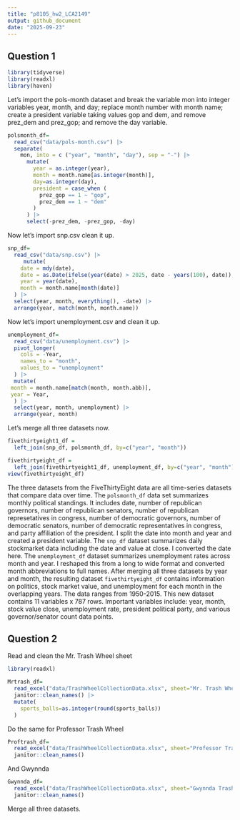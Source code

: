```yaml
---
title: "p8105_hw2_LCA2149"
output: github_document
date: "2025-09-23"
---
```


## Question 1

```r
library(tidyverse)
library(readxl)
library(haven)
```

Let's import the pols-month dataset and break the variable mon into integer variables year, month, and day; replace month number with month name; create a president variable taking values gop and dem, and remove prez_dem and prez_gop; and remove the day variable.
```r
polsmonth_df=
  read_csv("data/pols-month.csv") |>
  separate(
    mon, into = c ("year", "month", "day"), sep = "-") |>
      mutate(
        year = as.integer(year),
        month = month.name[as.integer(month)],
        day=as.integer(day),
        president = case_when (
          prez_gop == 1 ~ "gop",
          prez_dem == 1 ~ "dem"
        )
      ) |>
      select(-prez_dem, -prez_gop, -day)
```

Now let's import snp.csv clean it up.
```r
snp_df=
  read_csv("data/snp.csv") |>
     mutate(
    date = mdy(date),
    date = as.Date(ifelse(year(date) > 2025, date - years(100), date)),
    year = year(date),
    month = month.name[month(date)]
  ) |>
  select(year, month, everything(), -date) |>
  arrange(year, match(month, month.name))
```

Now let's import unemployment.csv and clean it up.
```r
unemployment_df=
  read_csv("data/unemployment.csv") |>
  pivot_longer(
    cols = -Year,               
    names_to = "month",         
    values_to = "unemployment"  
  ) |>
  mutate(
 month = month.name[match(month, month.abb)],
 year = Year,
  ) |>
  select(year, month, unemployment) |>
  arrange(year, month)
```

Let's merge all three datasets now.
```r
fivethirtyeight1_df =
  left_join(snp_df, polsmonth_df, by=c("year", "month"))
```

```r
fivethirtyeight_df = 
  left_join(fivethirtyeight1_df, unemployment_df, by=c("year", "month"))
view(fivethirtyeight_df)
```

The three datasets from the FiveThirtyEight data are all time-series datasets that compare data over time. The `polsmonth_df` data set summarizes monthly political standings. It includes date, number of republican governors, number of republican senators, number of republican represetatives in congress, number of democratic governors, number of democratic senators, number of democratic representatives in congress, and party affiliation of the president. I split the date into month and year and created a president variable. The `snp_df` dataset summarizes daily stockmarket data including the date and value at close. I converted the date here. The `unemployment_df` dataset summarizes unemployment rates across month and year. I reshaped this from a long to wide format and converted month abbreviations to full names. After merging all three datasets by year and month, the resulting dataset `fivethirtyeight_df` contains information on politics, stock market value, and unemployment for each month in the overlapping years. The data ranges from 1950-2015. This new dataset contains 11 variables x 787 rows. Important variables include: year, month, stock value close, unemployment rate, president political party, and various governor/senator count data points.


## Question 2

Read and clean the Mr. Trash Wheel sheet
```r
library(readxl)

Mrtrash_df=
  read_excel("data/TrashWheelCollectionData.xlsx", sheet="Mr. Trash Wheel", range= "A2:N653", na = c("NA", ".", "")) |>
  janitor::clean_names() |>
  mutate(
    sports_balls=as.integer(round(sports_balls))
  ) 
```


Do the same for Professor Trash Wheel
```r
Proftrash_df=
  read_excel("data/TrashWheelCollectionData.xlsx", sheet="Professor Trash Wheel", range= "A2:M120", na = c("NA", ".", "")) |>
  janitor::clean_names() 
```


And Gwynnda
```r
Gwynnda_df=
  read_excel("data/TrashWheelCollectionData.xlsx", sheet="Gwynnda Trash Wheel", range= "A2:L265", na = c("NA", ".", "")) |>
  janitor::clean_names() 
```


Merge all three datasets.

